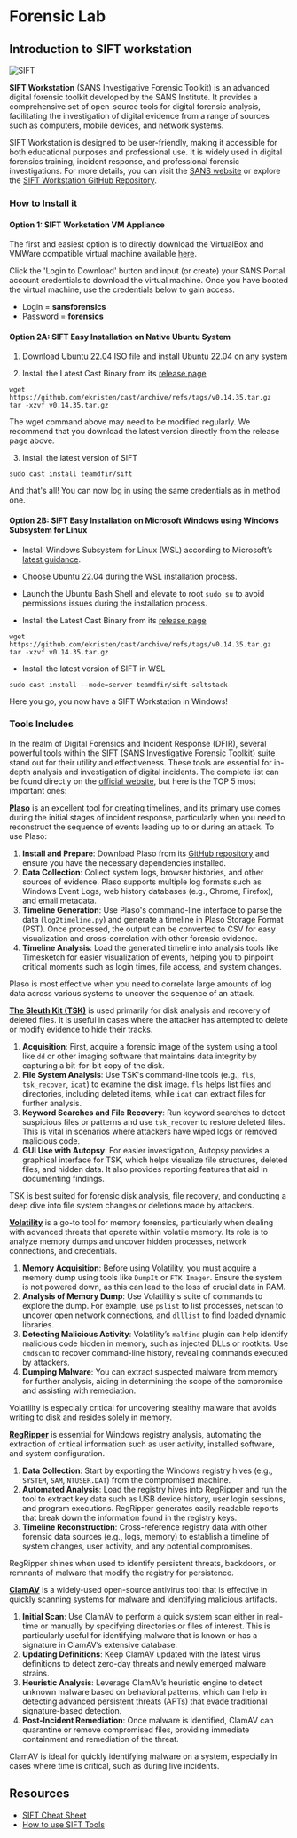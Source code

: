 # Forensic Lab

## Introduction to SIFT workstation

![SIFT](https://cyber-lead-assets.s3.amazonaws.com/M03-Incident_Management/D02-Incident_Response_and_Forensics_Analysis/01-lectures/SIFT.png)

**SIFT Workstation** (SANS Investigative Forensic Toolkit) is an advanced digital forensic toolkit developed by the SANS Institute. It provides a comprehensive set of open-source tools for digital forensic analysis, facilitating the investigation of digital evidence from a range of sources such as computers, mobile devices, and network systems.

SIFT Workstation is designed to be user-friendly, making it accessible for both educational purposes and professional use. It is widely used in digital forensics training, incident response, and professional forensic investigations. For more details, you can visit the [SANS website](https://digital-forensics.sans.org/community/download) or explore the [SIFT Workstation GitHub Repository](https://github.com/sans-dfir/sift).

### How to Install it

#### Option 1: SIFT Workstation VM Appliance

The first and easiest option is to directly download the VirtualBox and VMWare compatible virtual machine available [here](https://www.sans.org/tools/sift-workstation/).

Click the 'Login to Download' button and input (or create) your SANS Portal account credentials to download the virtual machine. Once you have booted the virtual machine, use the credentials below to gain access.

- Login = **sansforensics**
- Password = **forensics**

#### Option 2A: SIFT Easy Installation on Native Ubuntu System

1. Download [Ubuntu 22.04](http://www.ubuntu.com/download/desktop) ISO file and install Ubuntu 22.04 on any system

2. Install the Latest Cast Binary from its [release page](https://github.com/ekristen/cast/releases/latest)

```
wget https://github.com/ekristen/cast/archive/refs/tags/v0.14.35.tar.gz
tar -xzvf v0.14.35.tar.gz
```

<Note type="warning">
The wget command above may need to be modified regularly. We recommend that you download the latest version directly from the release page above.
</Note>

3. Install the latest version of SIFT

```
sudo cast install teamdfir/sift
```

And that's all! You can now log in using the same credentials as in method one.

#### Option 2B: SIFT Easy Installation on Microsoft Windows using Windows Subsystem for Linux

- Install Windows Subsystem for Linux (WSL) according to Microsoft’s [latest guidance](https://docs.microsoft.com/en-us/windows/wsl/install-win10).

- Choose Ubuntu 22.04 during the WSL installation process.

- Launch the Ubuntu Bash Shell and elevate to root `sudo su` to avoid permissions issues during the installation process.

- Install the Latest Cast Binary from its [release page](https://github.com/ekristen/cast/releases/latest)

```
wget https://github.com/ekristen/cast/archive/refs/tags/v0.14.35.tar.gz
tar -xzvf v0.14.35.tar.gz
```

- Install the latest version of SIFT in WSL

```
sudo cast install --mode=server teamdfir/sift-saltstack
```

Here you go, you now have a SIFT Workstation in Windows!

### Tools Includes

In the realm of Digital Forensics and Incident Response (DFIR), several powerful tools within the SIFT (SANS Investigative Forensic Toolkit) suite stand out for their utility and effectiveness. These tools are essential for in-depth analysis and investigation of digital incidents. The complete list can be found directly on the [official website](https://www.sans.org/tools/sift-workstation/), but here is the TOP 5 most important ones:

[**Plaso**](https://github.com/log2timeline/plaso) is an excellent tool for creating timelines, and its primary use comes during the initial stages of incident response, particularly when you need to reconstruct the sequence of events leading up to or during an attack. To use Plaso:

1. **Install and Prepare**: Download Plaso from its [GitHub repository](https://github.com/log2timeline/plaso) and ensure you have the necessary dependencies installed.
2. **Data Collection**: Collect system logs, browser histories, and other sources of evidence. Plaso supports multiple log formats such as Windows Event Logs, web history databases (e.g., Chrome, Firefox), and email metadata.
3. **Timeline Generation**: Use Plaso's command-line interface to parse the data (`log2timeline.py`) and generate a timeline in Plaso Storage Format (PST). Once processed, the output can be converted to CSV for easy visualization and cross-correlation with other forensic evidence.
4. **Timeline Analysis**: Load the generated timeline into analysis tools like Timesketch for easier visualization of events, helping you to pinpoint critical moments such as login times, file access, and system changes.

Plaso is most effective when you need to correlate large amounts of log data across various systems to uncover the sequence of an attack.

[**The Sleuth Kit (TSK)**](https://www.sleuthkit.org/sleuthkit/) is used primarily for disk analysis and recovery of deleted files. It is useful in cases where the attacker has attempted to delete or modify evidence to hide their tracks.

1. **Acquisition**: First, acquire a forensic image of the system using a tool like `dd` or other imaging software that maintains data integrity by capturing a bit-for-bit copy of the disk.
2. **File System Analysis**: Use TSK's command-line tools (e.g., `fls`, `tsk_recover`, `icat`) to examine the disk image. `fls` helps list files and directories, including deleted items, while `icat` can extract files for further analysis.
3. **Keyword Searches and File Recovery**: Run keyword searches to detect suspicious files or patterns and use `tsk_recover` to restore deleted files. This is vital in scenarios where attackers have wiped logs or removed malicious code.
4. **GUI Use with Autopsy**: For easier investigation, Autopsy provides a graphical interface for TSK, which helps visualize file structures, deleted files, and hidden data. It also provides reporting features that aid in documenting findings.

TSK is best suited for forensic disk analysis, file recovery, and conducting a deep dive into file system changes or deletions made by attackers.

[**Volatility**](https://github.com/volatilityfoundation/volatility) is a go-to tool for memory forensics, particularly when dealing with advanced threats that operate within volatile memory. Its role is to analyze memory dumps and uncover hidden processes, network connections, and credentials.

1. **Memory Acquisition**: Before using Volatility, you must acquire a memory dump using tools like `DumpIt` or `FTK Imager`. Ensure the system is not powered down, as this can lead to the loss of crucial data in RAM.
2. **Analysis of Memory Dump**: Use Volatility's suite of commands to explore the dump. For example, use `pslist` to list processes, `netscan` to uncover open network connections, and `dlllist` to find loaded dynamic libraries.
3. **Detecting Malicious Activity**: Volatility’s `malfind` plugin can help identify malicious code hidden in memory, such as injected DLLs or rootkits. Use `cmdscan` to recover command-line history, revealing commands executed by attackers.
4. **Dumping Malware**: You can extract suspected malware from memory for further analysis, aiding in determining the scope of the compromise and assisting with remediation.

Volatility is especially critical for uncovering stealthy malware that avoids writing to disk and resides solely in memory.

[**RegRipper**](https://github.com/keydet89/RegRipper3.0) is essential for Windows registry analysis, automating the extraction of critical information such as user activity, installed software, and system configuration.

1. **Data Collection**: Start by exporting the Windows registry hives (e.g., `SYSTEM`, `SAM`, `NTUSER.DAT`) from the compromised machine.
2. **Automated Analysis**: Load the registry hives into RegRipper and run the tool to extract key data such as USB device history, user login sessions, and program executions. RegRipper generates easily readable reports that break down the information found in the registry keys.
3. **Timeline Reconstruction**: Cross-reference registry data with other forensic data sources (e.g., logs, memory) to establish a timeline of system changes, user activity, and any potential compromises.

RegRipper shines when used to identify persistent threats, backdoors, or remnants of malware that modify the registry for persistence.

[**ClamAV**](https://www.clamav.net/) is a widely-used open-source antivirus tool that is effective in quickly scanning systems for malware and identifying malicious artifacts.

1. **Initial Scan**: Use ClamAV to perform a quick system scan either in real-time or manually by specifying directories or files of interest. This is particularly useful for identifying malware that is known or has a signature in ClamAV’s extensive database.
2. **Updating Definitions**: Keep ClamAV updated with the latest virus definitions to detect zero-day threats and newly emerged malware strains.
3. **Heuristic Analysis**: Leverage ClamAV’s heuristic engine to detect unknown malware based on behavioral patterns, which can help in detecting advanced persistent threats (APTs) that evade traditional signature-based detection.
4. **Post-Incident Remediation**: Once malware is identified, ClamAV can quarantine or remove compromised files, providing immediate containment and remediation of the threat.

ClamAV is ideal for quickly identifying malware on a system, especially in cases where time is critical, such as during live incidents.

## Resources

- [SIFT Cheat Sheet](https://www.sans.org/posters/sift-cheat-sheet/)
- [How to use SIFT Tools](https://linuxhint.com/sans_investigative_forensics_toolkit/)
